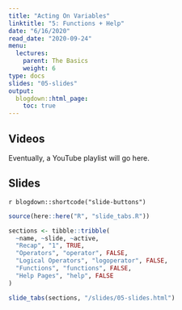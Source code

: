 ```yaml
---
title: "Acting On Variables"
linktitle: "5: Functions + Help"
date: "6/16/2020"
read_date: "2020-09-24"
menu:
  lectures:
    parent: The Basics
    weight: 6
type: docs
slides: "05-slides"
output:
  blogdown::html_page:
    toc: true
---
```


## Videos

Eventually, a YouTube playlist will go here. 

## Slides

`r blogdown::shortcode("slide-buttons")`

```r

source(here::here("R", "slide_tabs.R"))

sections <- tibble::tribble(
  ~name, ~slide, ~active,
  "Recap", "1", TRUE,
  "Operators", "operator", FALSE,
  "Logical Operators", "logoperator", FALSE,
  "Functions", "functions", FALSE,
  "Help Pages", "help", FALSE
)

slide_tabs(sections, "/slides/05-slides.html")
```